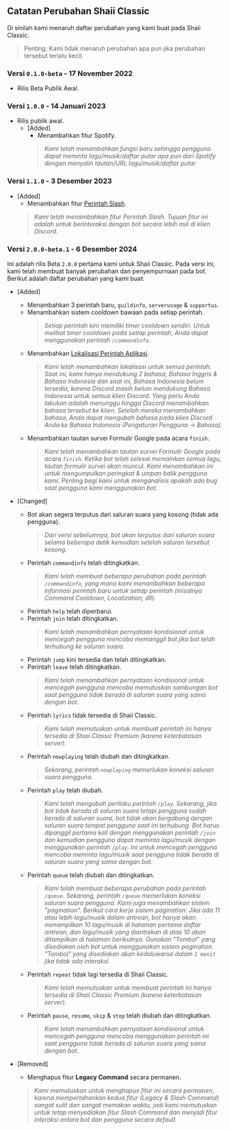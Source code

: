 ## Catatan Perubahan Shaii Classic
Di sinilah kami menaruh daftar perubahan yang kami buat pada Shaii Classic.
> Penting: Kami tidak menaruh perubahan apa pun jika perubahan tersebut terlalu kecil.

### Versi `0.1.0-beta` - 17 November 2022
- Rilis Beta Publik Awal.

### Versi `1.0.0` - 14 Januari 2023
- Rilis publik awal.
  - [Added]
    - Menambahkan fitur Spotify.
    > *Kami telah menambahkan fungsi baru sehingga pengguna dapat meminta lagu/musik/daftar putar apa pun dari Spotify dengan menyalin tautan/URL lagu/musik/daftar putar.*

### Versi `1.1.0` - 3 Desember 2023
  - [Added]
    - Menambahkan fitur [Perintah Slash](https://discord.com/developers/docs/interactions/application-commands).
    > *Kami telah menambahkan fitur Perintah Slash. Tujuan fitur ini adalah untuk berinteraksi dengan bot secara lebih asli di klien Discord.*

### Versi `2.0.0-beta.1` - 6 Desember 2024
Ini adalah rilis Beta `2.0.0` pertama kami untuk Shaii Classic. Pada versi ini, kami telah membuat banyak perubahan dan penyempurnaan pada bot. Berikut adalah daftar perubahan yang kami buat:
  - [Added]
    - Menambahkan 3 perintah baru, `guildinfo`, `serverusage` & `supportus`.
    - Menambahkan sistem cooldown bawaan pada setiap perintah.
      > *Setiap perintah kini memiliki timer cooldown sendiri. Untuk melihat timer cooldown pada setiap perintah, Anda dapat menggunakan perintah `/commandinfo`.*
    - Menambahkan [Lokalisasi Perintah Aplikasi](https://discord.com/developers/docs/interactions/application-commands#localization).
      > *Kami telah menambahkan lokalisasi untuk semua perintah. Saat ini, kami hanya mendukung 2 bahasa, Bahasa Inggris & Bahasa Indonesia dan saat ini, Bahasa Indonesia belum tersedia, karena Discord masih belum mendukung Bahasa Indonesia untuk semua klien Discord. Yang perlu Anda lakukan adalah menunggu hingga Discord menambahkan bahasa tersebut ke klien. Setelah mereka menambahkan bahasa, Anda dapat mengubah bahasa pada klien Discord Anda ke Bahasa Indonesia (Pengaturan Pengguna -> Bahasa).*
    - Menambahkan tautan survei Formulir Google pada acara `finish`.
      > *Kami telah menambahkan tautan survei Formulir Google pada acara `finish`. Ketika bot telah selesai memainkan semua lagu, tautan formulir survei akan muncul. Kami menambahkan ini untuk mengumpulkan peringkat & umpan balik pengguna kami. Penting bagi kami untuk menganalisis apakah ada bug saat pengguna kami menggunakan bot.*

  - [Changed]
    - Bot akan segera terputus dari saluran suara yang kosong (tidak ada pengguna).
      > *Dari versi sebelumnya, bot akan terputus dari saluran suara selama beberapa detik kemudian setelah saluran tersebut kosong.*
    - Perintah `commandinfo` telah ditingkatkan.
      > *Kami telah membuat beberapa perubahan pada perintah `/commandinfo`, yang mana kami menambahkan beberapa informasi perintah baru untuk setiap perintah (misalnya Command Cooldown, Localization, dll).*
    - Perintah `help` telah diperbarui.
    - Perintah `join` telah ditingkatkan.
      > *Kami telah menambahkan pernyataan kondisional untuk mencegah pengguna mencoba memanggil bot jika bot telah terhubung ke saluran suara.*
    - Perintah `jump` kini tersedia dan telah ditingkatkan.
    - Perintah `leave` telah ditingkatkan.
      > *Kami telah menambahkan pernyataan kondisional untuk mencegah pengguna mencoba memutuskan sambungan bot saat pengguna tidak berada di saluran suara yang sama dengan bot.*
    - Perintah `lyrics` tidak tersedia di Shaii Classic.
      > *Kami telah memutuskan untuk membuat perintah ini hanya tersedia di Shaii Classic Premium (karena keterbatasan server).*
    - Perintah `nowplaying` telah diubah dan ditingkatkan.
      > *Sekarang, perintah `nowplaying` memerlukan koneksi saluran suara pengguna.*
    - Perintah `play` telah diubah.
      > *Kami telah mengubah perilaku perintah `/play`. Sekarang, jika bot tidak berada di saluran suara tetapi pengguna sudah berada di saluran suara, bot tidak akan bergabung dengan saluran suara tempat pengguna saat ini terhubung. Bot harus dipanggil pertama kali dengan menggunakan perintah `/join` dan kemudian pengguna dapat meminta lagu/musik dengan menggunakan perintah `/play`. Ini untuk mencegah pengguna mencoba meminta lagu/musik saat pengguna tidak berada di saluran suara yang sama dengan bot.*
    - Perintah `queue` telah diubah dan ditingkatkan.
      > *Kami telah membuat beberapa perubahan pada perintah `/queue`. Sekarang, perintah `/queue` memerlukan koneksi saluran suara pengguna. Kami juga menambahkan sistem "pagination". Berikut cara kerja sistem pagination: Jika ada 11 atau lebih lagu/musik dalam antrean, bot hanya akan menampilkan 10 lagu/musik di halaman pertama daftar antrean, dan lagu/musik yang diantrekan di atas 10 akan ditampilkan di halaman berikutnya. Gunakan "Tombol" yang disediakan oleh bot untuk menggunakan sistem pagination. "Tombol" yang disediakan akan kedaluwarsa dalam `1 menit` jika tidak ada interaksi.*
    - Perintah `repeat` tidak lagi tersedia di Shaii Classic.
      > *Kami telah memutuskan untuk membuat perintah ini hanya tersedia di Shaii Classic Premium (karena keterbatasan server).*
    - Perintah `pause`, `resume`, `skip` & `stop` telah diubah dan ditingkatkan.
      > *Kami telah menambahkan pernyataan kondisional untuk mencegah pengguna mencoba menggunakan perintah ini saat pengguna tidak berada di saluran suara yang sama dengan bot.*

  - [Removed]
    - Menghapus fitur **Legacy Command** secara permanen.
    > *Kami memutuskan untuk menghapus fitur ini secara permanen, karena mempertahankan kedua fitur (Legacy & Slash Command) sangat sulit dan sangat memakan waktu, jadi kami memutuskan untuk tetap menyediakan fitur Slash Command dan menjadi fitur interaksi antara bot dan pengguna secara default.*
